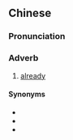 {{also|经已}}
==Chinese==
{{zh-forms|s=经已}}

===Pronunciation===
{{zh-pron
|c=ging1 ji5
|cat=adv
}}

===Adverb===
{{zh-adv}}

# {{lb|zh|Cantonese}} [[already]]

====Synonyms====
* {{zh-l|業經}}
* {{zh-l|業已}}
* {{zh-l|已經}}